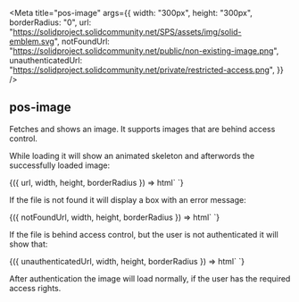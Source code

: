 

<Meta
  title="pos-image"
  args={{
    width: "300px",
    height: "300px",
    borderRadius: "0",
    url: "https://solidproject.solidcommunity.net/SPS/assets/img/solid-emblem.svg",
    notFoundUrl:
      "https://solidproject.solidcommunity.net/public/non-existing-image.png",
    unauthenticatedUrl:
      "https://solidproject.solidcommunity.net/private/restricted-access.png",
  }}
/>

## pos-image

Fetches and shows an image. It supports images that are behind access control.

While loading it will show an animated skeleton and afterwords the successfully
loaded image:

<Canvas withSource="open">
  <Story name="Display an image">
    {({ url, width, height, borderRadius }) => html`
      <pos-image style="--width: ${width}; --height: ${height}; --border-radius: ${borderRadius};" src=${url} />
    `}
  </Story>
</Canvas>

If the file is not found it will display a box with an error message:

<Canvas withSource="open">
  <Story name="Not Found">
    {({ notFoundUrl, width, height, borderRadius }) => html` <pos-image style="--width: ${width}; --height: ${height}; --border-radius: ${borderRadius};" src=${notFoundUrl} /> `}
  </Story>
</Canvas>

If the file is behind access control, but the user is not authenticated it will
show that:

<Canvas withSource="open">
  <Story name="Unauthenticated">
    {({ unauthenticatedUrl, width, height, borderRadius }) => html`
      <pos-image style="--width: ${width}; --height: ${height}; --border-radius: ${borderRadius};" src=${unauthenticatedUrl} />
    `}
  </Story>
</Canvas>

After authentication the image will load normally, if the user has the required
access rights.
